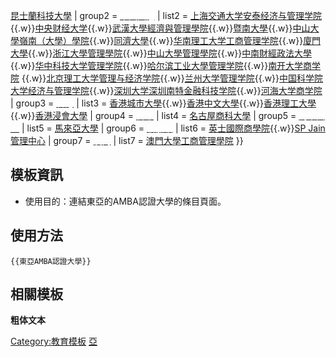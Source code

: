 {{Navbox
| title  = 東亞AMBA認證
| titlestyle = background:#1D3E71; color:#ffffff;
| groupstyle = color: #ffffff; background-color: #1D3E71; text-align: center;
| name   = 東亞AMBA認證大學
| image  = 
| group1 = [[澳洲|<span style="color:white;">澳洲</span>]]
| list1  = [[蒙納許大學]]{{.w}}[[昆士蘭科技大學]]
| group2 = [[中國大陸|<span style="color:white;">中國大陸</span>]]
| list2  = [[上海交通大学安泰经济与管理学院]]{{.w}}[[中央财经大学]]{{.w}}[[武漢大學經濟與管理學院]]{{.w}}[[暨南大學]]{{.w}}[[中山大學嶺南（大學）學院]]{{.w}}[[同濟大學]]{{.w}}[[华南理工大学工商管理学院]]{{.w}}[[廈門大學]]{{.w}}[[浙江大學管理學院]]{{.w}}[[中山大學管理學院]]{{.w}}[[中南財經政法大學]]{{.w}}[[华中科技大学管理学院]]{{.w}}[[哈尔滨工业大學管理学院]]{{.w}}[[南开大学商学院]] {{.w}}[[北京理工大学管理与经济学院]]{{.w}}[[兰州大学管理学院]]{{.w}}[[中国科学院大学经济与管理学院]]{{.w}}[[深圳大学深圳南特金融科技学院]]{{.w}}[[河海大学商学院]]
| group3 = [[香港|<span style="color:white;">香港</span>]]
| list3  = [[香港城市大學]]{{.w}}[[香港中文大學]]{{.w}}[[香港理工大學]]{{.w}}[[香港浸會大學]]
| group4 = [[日本|<span style="color:white;">日本</span>]]
| list4  = [[名古屋商科大學]]
| group5 = [[馬來西亞|<span style="color:white;">馬來西亞</span>]]
| list5  = [[馬來亞大學]]
| group6 = [[新加坡|<span style="color:white;">新加坡</span>]]
| list6  = [[英士國際商學院]]{{.w}}[[SP Jain管理中心]]
| group7 = [[澳門|<span style="color:white;">澳門</span>]]
| list7  = [[澳門大學工商管理學院]]
}}<noinclude>
[[Category:教育模板]] 
[[Category:教育模板|亞]]

==模板資訊==
*使用目的：連結東亞的AMBA認證大學的條目頁面。

==使用方法==
<pre>{{東亞AMBA認證大學}}</pre>

==相關模板==

'''粗体文本'''
</noinclude>